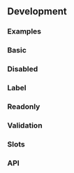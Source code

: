 
## Development

### Examples

### Basic

<DateInputPlayground height="28rem" />

### Disabled

<DateInputDisabledPlayground />

### Label

<DateInputLabelPlayground height="28rem" />

### Readonly

<DateInputReadonlyPlayground />

### Validation

<DateInputValidationPlayground height="40rem" />

### Slots

<DateInputWithSlotsPlayground height="28rem" />

### API

<PropsApi />
